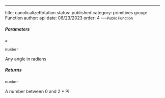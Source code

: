 ---
title: canolicalizeRotation
status: published
category: primitives
group: Function
author: api
date: 06/23/2023
order: 4
---<Small>Public Function</Small>



##### Parameters


<ParametersTable>

<ParametersTableRow>
<ParametersTableName>

`a`

</ParametersTableName>
<ParametersTableDescription>

```ts
number
```

Any angle in radians




</ParametersTableDescription>
</ParametersTableRow>
</ParametersTable>

##### Returns


```ts
number
```

 A number between 0 and 2 * PI


